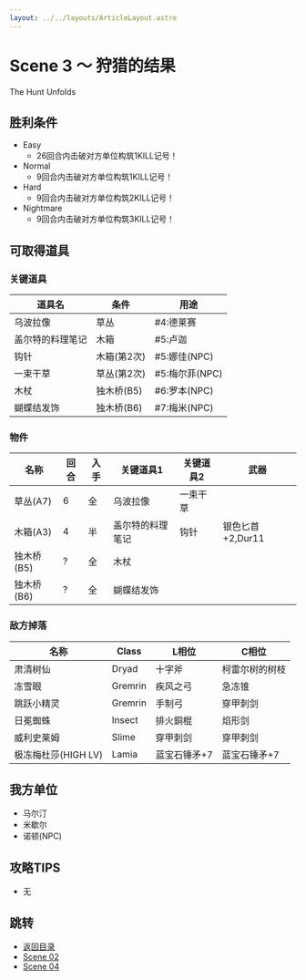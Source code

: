 ```yaml
---
layout: ../../layouts/ArticleLayout.astro
---
```

# Scene 3 ～ 狩猎的结果

The Hunt Unfolds

## 胜利条件 

- Easy
  - 26回合内击破对方单位构筑1KILL记号！
- Normal
  - 9回合内击破对方单位构筑1KILL记号！
- Hard
  - 9回合内击破对方单位构筑2KILL记号！
- Nightmare
  - 9回合内击破对方单位构筑3KILL记号！

## 可取得道具 

### 关键道具

|道具名|条件|用途|
|---|---|---|
|乌波拉像|草丛|#4:德莱赛|
|盖尔特的料理笔记|木箱|#5:卢迦|
|钩针|木箱(第2次)|#5:娜佳(NPC)|
|一束干草|草丛(第2次)|#5:梅尔菲(NPC)|
|木杖|独木桥(B5)|#6:罗本(NPC)|
|蝴蝶结发饰|独木桥(B6)|#7:梅米(NPC)|

### 物件

|名称|回合|入手|关键道具1|关键道具2|武器|
|---|---|---|---|---|---|
|草丛(A7)|6|全|乌波拉像|一束干草||
|木箱(A3)|4|半|盖尔特的料理笔记|钩针|银色匕首+2,Dur11|
|独木桥(B5)|?|全|木杖|||
|独木桥(B6)|?|全|蝴蝶结发饰|||

### 敌方掉落

|名称|Class|L相位|C相位|
|---|---|---|---|
|肃清树仙|Dryad|十字斧|柯雷尔树的树枝|
|冻雪眼|Gremrin|疾风之弓|急冻锥|
|跳跃小精灵|Gremrin|手制弓|穿甲刺剑|
|日冕蜘蛛|Insect|排火銅棍|焰形剑|
|威利史莱姆|Slime|穿甲刺剑|穿甲刺剑|
|极冻梅杜莎(HIGH LV)|Lamia|蓝宝石锤矛+7|蓝宝石锤矛+7|

## 我方单位 

- 马尔汀
- 米歇尔
- 诺顿(NPC)

## 攻略TIPS 

- 无

## 跳转

- [返回目录](../mellia)
- [Scene 02](./2-02)
- [Scene 04](./2-04)